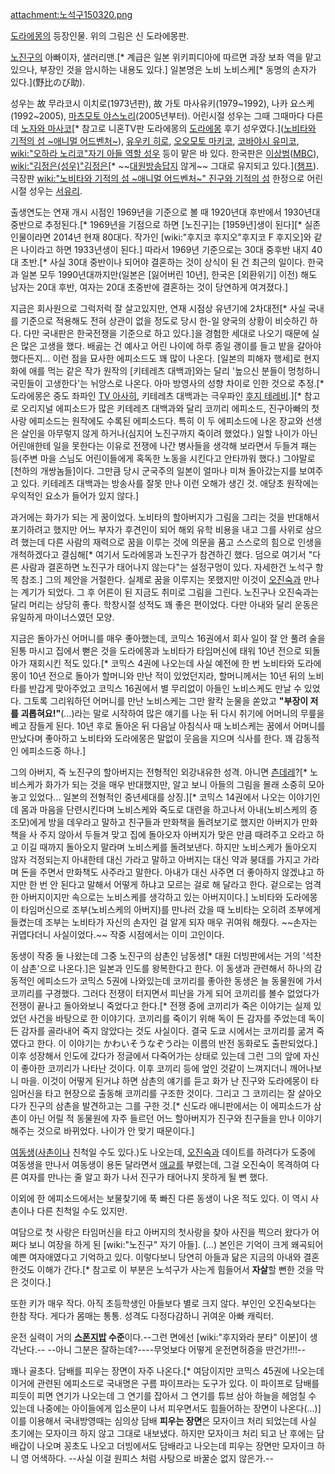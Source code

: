 attachment:노석구150320.png


[[도라에몽]]의 등장인물. 위의 그림은 신 도라에몽판.

[[노진구]]의 아빠이자, 샐러리맨.[* 계급은 일본 위키피디아에 따르면 과장 보좌 역을 맡고 있으나, 부장인 것을 암시하는 내용도 있다.] 일본명은 노비 노비스케[* 동명의 손자가 있다.](野比のび助).

성우는 故 무라코시 이치로(1973년판), 故 가토 마사유키(1979~1992), 나카 요스케(1992~2005), [[마츠모토 야스노리]](2005년부터). 어린시절 성우는 그때 그때마다 다른데 [[노자와 마사코]][* 참고로 니혼TV판 도라에몽의 [[도라에몽]] 후기 성우였다.]([[노비타와 기적의 섬 ~애니멀 어드벤처~]]), [[유우키 히로]], [[오오모토 마키코]], [[코바야시 유미코]], [[wiki:"오하라 노리코"자기 아들 역할 성우]] 등이 맡은 바 있다. 한국판은 [[이상범]]([[MBC]]), [[wiki:"김정은(성우)"김정은]][* ~~[[대원방송]]답지 않게~~ 그대로 유지되고 있다.]([[챔프]]). 극장판 [[wiki:"노비타와 기적의 섬 ~애니멀 어드벤처~" 진구와 기적의 섬]] 한정으로 어린 시절 성우는 [[서유리]].

출생연도는 연재 개시 시점인 1969년을 기준으로 볼 때 1920년대 후반에서 1930년대 중반으로 추정된다.[* 1969년을 기점으로 하면 [노진구]는 [1959년]생이 된다][* 실존인물이라면 2014년 현재 80대다. 작가인 [wiki:"후지코 후지오"후지코 F 후지오]와 같은 나이라고 하면 1933년생이 된다.] 따라서 1969년 기준으로는 30대 중후반 내지 40대 초반.[* 사실 30대 중반이나 되어야 결혼하는 것이 상식이 된 건 최근의 일이다. 한국과 일본 모두 1990년대까지만(일본은 [잃어버린 10년], 한국은 [외환위기] 이전) 해도 남자는 20대 후반, 여자는 20대 초중반에 결혼하는 것이 당연하게 여겨졌다.]

지금은 회사원으로 그럭저럭 잘 살고있지만, 연재 시점상 유년기에 2차대전[* 사실 국내를 기준으로 적용해도 전혀 상관이 없을 정도로 당시 한-일 양국의 상황이 비슷하긴 하다. 다만 국내판은 한국전쟁을 기준으로 하고 있다.]을 경험한 세대로 나오기 때문에 실은 많은 고생을 했다. 배곯는 건 예사고 어린 나이에 하루 종일 괭이를 들고 밭을 갈아야 했다든지... 이런 점을 묘사한 에피소드도 꽤 많이 나온다. [일본의 피해자 행세]로 현지화에 애를 먹는 같은 작가 원작의 [키테레츠 대백과]와는 달리 '높으신 분들이 멍청하니 국민들이 고생한다'는 뉘앙스로 나온다. 아마 방영사의 성향 차이로 인한 것으로 추정.[* 도라에몽은 중도 좌파인 [[TV 아사히]], 키테레츠 대백과는 극우파인 [[후지 테레비]].][* 참고로 오리지널 에피소드가 많은 키테레츠 대백과와 달리 코끼리 에피소드, 진구아빠의 첫사랑 에피소드는 원작에도 수록된 에피소드다. 특히 이 두 에피소드에 나온 장교와 선생은 살인을 아무렇지 않게 하거나(심지어 노진구까지 죽이려 했었다.) 일할 나이가 아닌 어린애한테 일을 못한다는 이유로 전쟁에 나간 병사들을 생각해 보라면서 두들겨 패는 등(주변 마을 스님도 어린이들에게 혹독한 노동을 시킨다고 안타까워 했다.) 그야말로 [천하의 개쌍놈들]이다. 그만큼 당시 군국주의 일본이 얼마나 미쳐 돌아갔는지를 보여주고 있다. 키테레츠 대백과는 방송사를 잘못 만나 이런 오해가 생긴 것. 애당초 원작에는 우익적인 요소가 들어가 있지 않다.]

과거에는 화가가 되는 게 꿈이었다. 노비타의 할아버지가 그림을 그리는 것을 반대해서 포기하려고 했지만 어느 부자가 후견인이 되어 해외 유학 비용을 내고 그를 사위로 삼으려 했는데 다른 사람의 재력으로 꿈을 이루는 것에 의문을 품고 스스로의 힘으로 인생을 개척하겠다고 결심해[* 여기서 도라에몽과 노진구가 참견하긴 했다. 덤으로 여기서 "다른 사람과 결혼하면 노진구가 태어나지 않는다"는 설정구멍이 있다. 자세한건 노석구 항목 참조.] 그의 제안을 거절한다. 실제로 꿈을 이루지는 못했지만 이것이 [[오진숙]]과 만나는 계기가 되었다. 그 후 어른이 된 지금도 취미로 그림을 그린다. 노진구나 오진숙과는 달리 머리는 상당히 좋다. 학창시절 성적도 꽤 좋은 편이었다. 다만 아내와 달리 운동은 유일하게 마이너스였던 모양.

지금은 돌아가신 어머니를 매우 좋아했는데, 코믹스 16권에서 회사 일이 잘 안 풀려 술을 된통 마시고 집에서 뻗은 것을 도라에몽과 노비타가 타임머신에 태워 10년 전으로 되돌아가 재회시킨 적도 있다.[* 코믹스 4권에 나오는데 사실 예전에 한 번 노비타와 도라에몽이 10년 전으로 돌아가 할머니와 만난 적이 있었던지라, 할머니께서는 10년 뒤의 노비타를 반갑게 맞아주었고 코믹스 16권에서 별 무리없이 아들인 노비스케도 만날 수 있었다.  그토록 그리워하던 어머니를 만난 노비스케는 그만 왈칵 눈물을 쏟았고 '''"부장이 저를 괴롭혀요!"'''(...)라는 말로 시작하여 많은 얘기를 나눈 뒤 다시 취기에 어머니의 무릎을 베고 잠들게 된다. 10년 후로 돌아온 뒤 다음날 아침식사 때 노비스케는 꿈에서 어머니를 만났다며 좋아하고 노비타와 도라에몽은 말없이 웃음을 지으며 식사를 한다. 꽤 감동적인 에피소드중 하나.]

그의 아버지, 즉 노진구의 할아버지는 전형적인 외강내유한 성격. 아니면 [[츤데레]]?[* 노비스케가 화가가 되는 것을 매우 반대했지만, 알고 보니 아들의 그림을 몰래 소중히 모아놓고 있었다... 일본의 전형적인 중년세대를 상징.][* 코믹스 14권에서 나오는 이야기인데 몸과 마음을 단련시킨다며 노비스케와 죽도로 대련을 하고나서 아내(노비스케의 증조모)에게 방을 데우라고 말하고 친구들과 만화책을 돌려보기로 했지만 아버지가 만화책을 사 주지 않아서 두들겨 맞고 집에 돌아오자 아버지가 맞은 만큼 때려주고 오라고 하고 이길 때까지 돌아오지 말라며 노비스케를 돌려보낸다. 하지만 노비스케가 돌아오지 않자 걱정되는지 아내한테 대신 가라고 말하고 아버지는 대신 약과 붕대를 가지고 가라며 돈을 주면서 만화책도 사주라고 말한다. 아내가 대신 사주면 더 좋아하지 않겠냐고 하지만 한 번 안 된다고 말해서 어떻게 하냐고 모르는 걸로 해 달라고 한다. 겉으로는 엄격한 아버지이지만 속으로는 노비스케를 생각하고 있는 아버지이다.] 노비타와 도라에몽이 타임머신으로 조부(노비스케의 아버지)를 만나러 갔을 때 노비타는 오히려 조부에게 들켰는데 조부는 노비타가 자신의 손자인 걸 알게 되자 매우 귀여워 해줬다. ~~손자는 귀엽다더니 사실이었다.~~ 작중 시점에서는 이미 고인이다.

동생이 작중 둘 나왔는데 그중 노진구의 삼촌인 남동생[* 대원 더빙판에서는 거의 '석찬이 삼촌'으로 나온다.]은 일본과 인도를 왕복한다고 한다. 이 동생과 관련해서 하나의 감동적인 에피소드가 코믹스 5권에 나와있는데 코끼리를 좋아한 동생은 늘 동물원에 가서 코끼리를 구경했다. 그러다 전쟁이 터지면서 피난을 가게 되어 코끼리를 볼수 없었다가 전쟁이 끝나고 돌아와보니 죽었다고 한다.[* 전쟁 중에 코끼리가 죽은 이야기는 실제 있었던 사건을 바탕으로 한 이야기다. 코끼리를 죽이기 위해 독이 든 감자를 주었는데 독이 든 감자를 골라내어 죽지 않았다는 것도 사실이다. 결국 도쿄 시에서는 코끼리를 굶겨 죽였다고 한다. 이 이야기는 かわいそうなぞう라는 이름의 반전 동화로도 출판되었다.] 이후 성장해서 인도에 갔다가 정글에서 다죽어가는 상태로 있는데 그런 그의 앞에 자신이 좋아한 코끼리가 나타난 것이다. 이후 코끼리 등에 엎인 것같이 느껴지더니 깨어나보니 마을. 이것이 어떻게 된거냐 하면 삼촌의 얘기를 듣고 화가 난 진구와 도라에몽이 타임머신을 타고 현장으로 출동해 코끼리를 구조한 것이다. 그리고 그 코끼리는 잘 살아오다가 진구의 삼촌을 발견하고는 그를 구한 것.[* 신도라 애니판에서는 이 에피소드가 삼촌이 아닌 어릴 적 동물원에 자주 들르던 어느 할아버지가 진구와 친구들을 만나 이야기해주는 것으로 바뀌었다. 나이가 안 맞기 때문이다.]

[[여동생]]([[사촌]]이나 친척일 수도 있다.)도 나오는데, [[오진숙]]과 데이트를 하려다가 도중에 여동생을 만나서 여동생이 용돈 달라면서 [[애교]]를 부렸는데, 그걸 오진숙이 목격하여 다른 여자를 만나는 줄 알고 화가 나서 진구가 태어나지 못하게 될 뻔 했다.

이외에 한 에피소드에서는 보물찾기에 푹 빠진 다른 동생이 나온 적도 있다. 이 역시 사촌이나 다른 친척일 수도 있지만.

여담으로 첫 사랑은 타임머신을 타고 아버지의 첫사랑을 찾아 사진을 찍으러 왔다가 어쩌다 보니 여장을 하게 된 [wiki:"노진구" 자기 아들]. (…) 본인은 기억이 크게 왜곡되어 예쁜 여자애였다고 기억하고 있다. 이렇다보니 당연히 아들과 닮은 지금의 아내와 결혼한것도 이해가 간다.[* 참고로 이 부분은 노석구가 사는게 힘들어서 '''자살'''할 뻔한 것을 막은 것이다.]

또한 키가 매우 작다. 아직 초등학생인 아들보다 별로 크지 않다. 부인인 오진숙보다는 한참 작다. 게다가 몸매는 통통. 성격도 다정다감하니 귀여운 아빠 캐릭터.

운전 실력이 거의 '''[[스폰지밥]] 수준'''이다.--그런 면에선 [wiki:"후지와라 분타" 이분]이 생각난다.-- --아니 그분은 잘하는데?----무엇보다 어떻게 운전면허증을 딴건가!!!--

꽤나 골초다. 담배를 피우는 장면이 자주 나온다.[* 여담이지만 코믹스 45권에 나오는데 이거에 관련된 에피소드로 국내명은 구름 파이프라는 도구가 있다. 이 파이프로 담배를 피듯이 피면 연기가 나오는데 그 연기를 잡아서 그 연기를 튜브 삼아 하늘을 헤엄칠 수 있는데 나중에는 아이들에게 입소문이 나서 피우면서도 힘들어하는 장면이 나온다(...)] 이를 이용해서 국내방영때는 심의상 담배 '''피우는 장면'''은 모자이크 처리 되었는데 사실 초기에는 모자이크 하지 않고 그대로 내보냈다. 하지만 모자이크 처리 되고 난 후에는 담배갑이 나오며 꽁초도 나오고 더빙에서도 담배라고 나오는데 피우는 장면만 모자이크 하니 영 어색하다. --사실 이걸 원피스 처럼 사탕으로 바꿀순 없지 않은가.--
